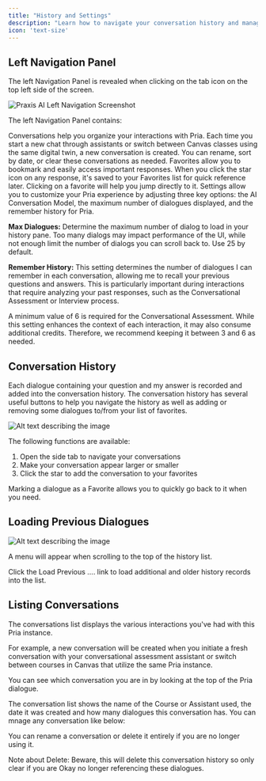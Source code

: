 ```yaml
---
title: "History and Settings"
description: "Learn how to navigate your conversation history and manage your interactions with Praxis AI."
icon: 'text-size'
---
```



## Left Navigation Panel

The left Navigation Panel is revealed when clicking on the tab icon on the top left side of the screen.

![Praxis AI Left Navigation Screenshot](/images/guides/interface/left-nav-open.webp)


The left Navigation Panel contains:

<AccordionGroup>
<Accordion title="Conversations" icon="message">
Conversations help you organize your interactions with Pria. Each time you start a new chat through assistants or switch between Canvas classes using the same digital twin, a new conversation is created. You can rename, sort by date, or clear these conversations as needed.

</Accordion>
<Accordion title="Favorites" icon="message">
Favorites allow you to bookmark and easily access important responses. When you click the star icon on any response, it's saved to your Favorites list for quick reference later. Clicking on a favorite will help you jump directly to it.

</Accordion>
<Accordion title="Settings" icon="message">
Settings allow you to customize your Pria experience by adjusting three key options: the AI Conversation Model, the maximum number of dialogues displayed, and the remember history for Pria.


**Max Dialogues:**	Determine the maximum number of dialog to load in your history pane. Too many dialogs may impact performance of the UI, while not enough limit the number of dialogs you can scroll back to. Use 25 by default.

**Remember History:**	This setting determines the number of dialogues I can remember in each conversation, allowing me to recall your previous questions and answers. This is particularly important during interactions that require analyzing your past responses, such as the Conversational Assessment or Interview process.

<Note>A minimum value of 6 is required for the Conversational Assessment. While this setting enhances the context of each interaction, it may also consume additional credits. Therefore, we recommend keeping it between 3 and 6 as needed.</Note>


</Accordion>
</AccordionGroup>






## Conversation History

Each dialogue containing your question and my answer is recorded and added into the conversation history. The conversation history has several useful buttons to help you navigate the history as well as adding or removing some dialogues to/from your list of favorites.

![Alt text describing the image](/images/guides/interface/conversation-history.webp)

The following functions are available:

1. Open the side tab to navigate your conversations
2. Make your conversation appear larger or smaller
3. Click the star to add the conversation to your favorites

Marking a dialogue as a Favorite allows you to quickly go back to it when you need.

## Loading Previous Dialogues

![Alt text describing the image](/images/guides/interface/load-prev-dialogues.webp)

A menu will appear when scrolling to the top of the history list.


Click the Load Previous …. link to load additional and older history records into the list.



## Listing Conversations

The conversations list displays the various interactions you've had with this Pria instance.


For example, a new conversation will be created when you initiate a fresh conversation with your conversational assessment assistant or switch between courses in Canvas that utilize the same Pria instance.

You can see which conversation you are in by looking at the top of the Pria dialogue.


The conversation list shows the name of the Course or Assistant used, the date it was created and how many dialogues this conversation has. You can mnage any conversation like below:


You can rename a conversation or delete it entirely if you are no longer using it.


<Danger>Note about Delete: Beware, this will delete this conversation history so only clear if you are Okay no longer referencing these dialogues.</Danger>

